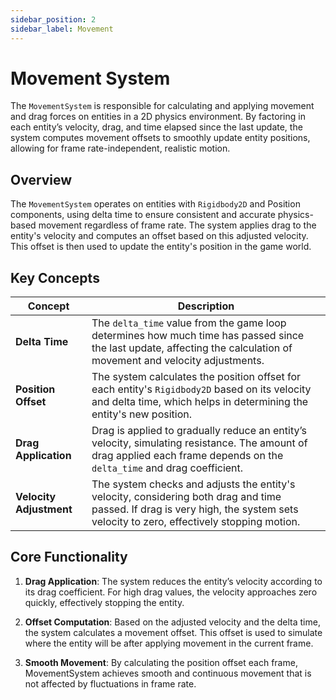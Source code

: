```yaml
---
sidebar_position: 2
sidebar_label: Movement
---
```

# Movement System
The ``MovementSystem`` is responsible for calculating and applying movement and drag forces on entities in a 2D physics environment.
By factoring in each entity’s velocity, drag, and time elapsed since the last update, the system computes movement offsets to smoothly update entity positions, allowing for frame rate-independent, realistic motion.


## Overview
The ``MovementSystem`` operates on entities with ``Rigidbody2D`` and Position components, using delta time to ensure consistent and accurate physics-based movement regardless of frame rate.
The system applies drag to the entity's velocity and computes an offset based on this adjusted velocity. This offset is then used to update the entity's position in the game world.

## Key Concepts

| **Concept**             | **Description**                                                                                                                                                                  |
|-------------------------|----------------------------------------------------------------------------------------------------------------------------------------------------------------------------------|
| **Delta Time**          | The `delta_time` value from the game loop determines how much time has passed since the last update, affecting the calculation of movement and velocity adjustments.             |
| **Position Offset**     | The system calculates the position offset for each entity's `Rigidbody2D` based on its velocity and delta time, which helps in determining the entity's new position.            |
| **Drag Application**    | Drag is applied to gradually reduce an entity’s velocity, simulating resistance. The amount of drag applied each frame depends on the `delta_time` and drag coefficient.         |
| **Velocity Adjustment** | The system checks and adjusts the entity's velocity, considering both drag and time passed. If drag is very high, the system sets velocity to zero, effectively stopping motion. |

## Core Functionality

1. **Drag Application**: The system reduces the entity’s velocity according to its drag coefficient. For high drag values, the velocity approaches zero quickly, effectively stopping the entity.

2. **Offset Computation**: Based on the adjusted velocity and the delta time, the system calculates a movement offset. This offset is used to simulate where the entity will be after applying movement in the current frame.

3. **Smooth Movement**: By calculating the position offset each frame, MovementSystem achieves smooth and continuous movement that is not affected by fluctuations in frame rate.
